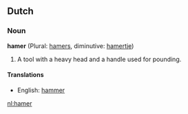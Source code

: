 ==Dutch==
===Noun===
'''hamer''' (Plural: [[hamers]], diminutive: [[hamertje]])

#A tool with a heavy head and a handle used for pounding.

====Translations====
*English: [[hammer]]

[[nl:hamer]]